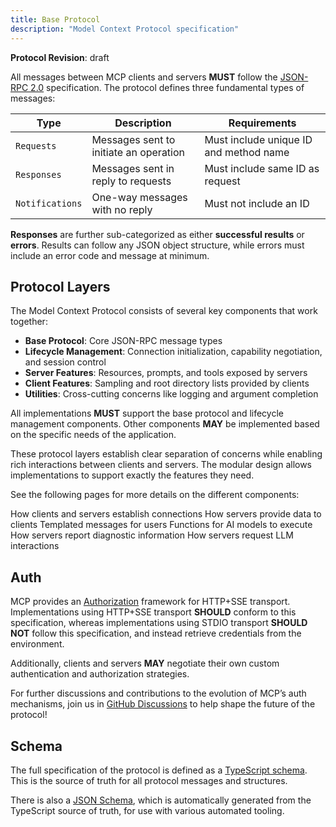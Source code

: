 ```yaml
---
title: Base Protocol
description: "Model Context Protocol specification"
---
```

<Note>**Protocol Revision**: draft</Note>

All messages between MCP clients and servers **MUST** follow the
[JSON-RPC 2.0](https://www.jsonrpc.org/specification) specification. The protocol defines
three fundamental types of messages:

| Type            | Description                            | Requirements                           |
| --------------- | -------------------------------------- | -------------------------------------- |
| `Requests`      | Messages sent to initiate an operation | Must include unique ID and method name |
| `Responses`     | Messages sent in reply to requests     | Must include same ID as request        |
| `Notifications` | One-way messages with no reply         | Must not include an ID                 |

**Responses** are further sub-categorized as either **successful results** or **errors**.
Results can follow any JSON object structure, while errors must include an error code and
message at minimum.

## Protocol Layers

The Model Context Protocol consists of several key components that work together:

- **Base Protocol**: Core JSON-RPC message types
- **Lifecycle Management**: Connection initialization, capability negotiation, and
  session control
- **Server Features**: Resources, prompts, and tools exposed by servers
- **Client Features**: Sampling and root directory lists provided by clients
- **Utilities**: Cross-cutting concerns like logging and argument completion

All implementations **MUST** support the base protocol and lifecycle management
components. Other components **MAY** be implemented based on the specific needs of the
application.

These protocol layers establish clear separation of concerns while enabling rich
interactions between clients and servers. The modular design allows implementations to
support exactly the features they need.

See the following pages for more details on the different components:

<CardGroup cols={3}>
  <Card title="Lifecycle" icon="arrows-rotate" href="/specification/draft/basic/lifecycle">
    How clients and servers establish connections
  </Card>
  <Card title="Resources" icon="file" href="/specification/draft/server/resources">
    How servers provide data to clients
  </Card>
  <Card title="Prompts" icon="comments" href="/specification/draft/server/prompts">
    Templated messages for users
  </Card>
  <Card title="Tools" icon="screwdriver-wrench" href="/specification/draft/server/tools">
    Functions for AI models to execute
  </Card>
  <Card title="Logging" icon="clipboard" href="/specification/draft/server/utilities/logging">
    How servers report diagnostic information
  </Card>
  <Card title="Sampling" icon="code" href="/specification/draft/client/sampling">
    How servers request LLM interactions
  </Card>
</CardGroup>

## Auth

MCP provides an [Authorization](/specification/draft/basic/authorization)
framework for HTTP+SSE transport. Implementations using HTTP+SSE transport **SHOULD**
conform to this specification, whereas implementations using STDIO transport **SHOULD
NOT** follow this specification, and instead retrieve credentials from the environment.

Additionally, clients and servers **MAY** negotiate their own custom authentication and
authorization strategies.

For further discussions and contributions to the evolution of MCP’s auth mechanisms, join
us in
[GitHub Discussions](https://github.com/modelcontextprotocol/specification/discussions)
to help shape the future of the protocol!

## Schema

The full specification of the protocol is defined as a
[TypeScript schema](http://github.com/modelcontextprotocol/specification/tree/main/schema/draft/schema.ts).
This is the source of truth for all protocol messages and structures.

There is also a
[JSON Schema](http://github.com/modelcontextprotocol/specification/tree/main/schema/draft/schema.json),
which is automatically generated from the TypeScript source of truth, for use with
various automated tooling.

